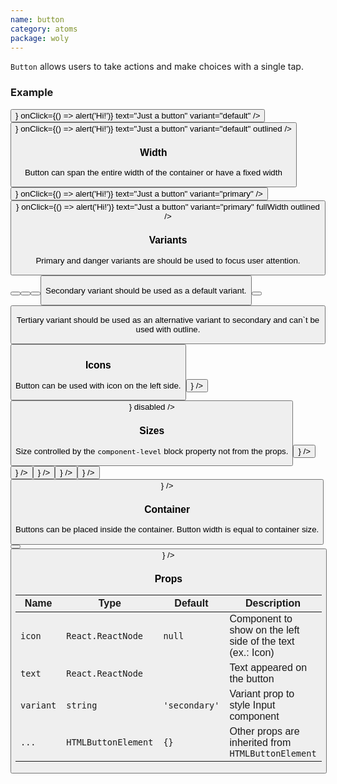 ```yaml
---
name: button
category: atoms
package: woly
---
```



`Button` allows users to take actions and make choices with a single tap.

### Example

<Playground>
  <Button
    icon={<IconSearch />}
    onClick={() => alert('Hi!')}
    text="Just a button"
    variant="default"
  />
  <Button
    icon={<IconSearch />}
    onClick={() => alert('Hi!')}
    text="Just a button"
    variant="default"
    outlined
  />
</Playground>

### Width

Button can span the entire width of the container or have a fixed width

<Playground direction="horizontal">
  <Button
    icon={<IconSearch />}
    onClick={() => alert('Hi!')}
    text="Just a button"
    variant="primary"
  />
  <Button
    icon={<IconSearch />}
    onClick={() => alert('Hi!')}
    text="Just a button"
    variant="primary"
    fullWidth
    outlined
  />
</Playground>

### Variants

Primary and danger variants are should be used to focus user attention.

<Playground>
  <Button text="The main action on the page" variant="primary" />
  <Button text="The main action on the page" variant="primary" outlined />
  <Button text="Alternative action" variant="danger" outlined />
  <Button text="Alternative action" variant="danger" />
</Playground>

Secondary variant should be used as a default variant.

<Playground>
  <Button text="Alternative action" variant="secondary" />
  <Button text="Alternative action" variant="secondary" outlined />
</Playground>

Tertiary variant should be used as an alternative variant to secondary and can`t be used with outline.

<Playground>
  <Button text="Alternative action" variant="tertiary" />
</Playground>

### Icons

Button can be used with icon on the left side.

<Playground>
  <Button text="Icon on the left" variant="primary" icon={<IconPlus />} />
  <Button text="Disabled button" variant="primary" icon={<IconSearch />} disabled />
</Playground>

### Sizes

Size controlled by the `component-level` block property not from the props.

<Playground>
  <block.N>
    <Button variant="primary" text="None" icon={<IconPlus />} />
  </block.N>
  <block.S>
    <Button variant="primary" text="Small" icon={<IconPlus />} />
  </block.S>
  <block.M>
    <Button variant="primary" text="Normal" icon={<IconPlus />} />
  </block.M>
  <block.L>
    <Button variant="primary" text="Large" icon={<IconPlus />} />
  </block.L>
  <block.XL>
    <Button variant="primary" text="Extra Large" icon={<IconPlus />} />
  </block.XL>
  <block.H>
    <Button variant="primary" text="Huge" icon={<IconPlus />} />
  </block.H>
</Playground>

### Container

Buttons can be placed inside the container. Button width is equal to container size.

<Playground direction="horizontal">
  <block.S>
    <Button variant="primary" text="Small" />
  </block.S>
  <block.S>
    <Button variant="primary" text="Small" icon={<IconPlus />} />
  </block.S>
</Playground>

### Props

| Name      | Type                | Default       | Description                                                |
| --------- | ------------------- | ------------- | ---------------------------------------------------------- |
| `icon`    | `React.ReactNode`   | `null`        | Component to show on the left side of the text (ex.: Icon) |
| `text`    | `React.ReactNode`   |               | Text appeared on the button                                |
| `variant` | `string`            | `'secondary'` | Variant prop to style Input component                      |
| `...`     | `HTMLButtonElement` | `{}`          | Other props are inherited from `HTMLButtonElement`         |
